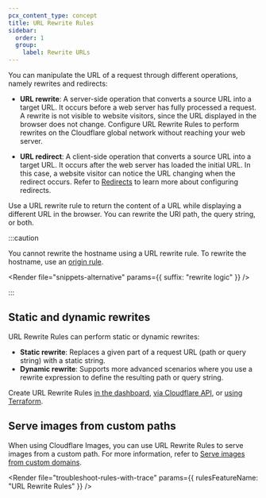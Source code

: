 ```yaml
---
pcx_content_type: concept
title: URL Rewrite Rules
sidebar:
  order: 1
  group:
    label: Rewrite URLs
---
```



You can manipulate the URL of a request through different operations, namely rewrites and redirects:

- **URL rewrite**: A server-side operation that converts a source URL into a target URL. It occurs before a web server has fully processed a request. A rewrite is not visible to website visitors, since the URL displayed in the browser does not change. Configure URL Rewrite Rules to perform rewrites on the Cloudflare global network without reaching your web server.

- **URL redirect**: A client-side operation that converts a source URL into a target URL. It occurs after the web server has loaded the initial URL. In this case, a website visitor can notice the URL changing when the redirect occurs. Refer to [Redirects](/rules/url-forwarding/) to learn more about configuring redirects.

Use a URL rewrite rule to return the content of a URL while displaying a different URL in the browser. You can rewrite the URI path, the query string, or both.

:::caution

You cannot rewrite the hostname using a URL rewrite rule. To rewrite the hostname, use an [origin rule](/rules/origin-rules/features/#dns-record).

<Render file="snippets-alternative" params={{ suffix: "rewrite logic" }} />

:::

## Static and dynamic rewrites

URL Rewrite Rules can perform static or dynamic rewrites:

- **Static rewrite**: Replaces a given part of a request URL (path or query string) with a static string.
- **Dynamic rewrite**: Supports more advanced scenarios where you use a rewrite expression to define the resulting path or query string.

Create URL Rewrite Rules [in the dashboard](/rules/transform/url-rewrite/create-dashboard/), [via Cloudflare API](/rules/transform/url-rewrite/create-api/), or [using Terraform](/terraform/additional-configurations/transform-rules/#create-a-url-rewrite-rule).

## Serve images from custom paths

When using Cloudflare Images, you can use URL Rewrite Rules to serve images from a custom path. For more information, refer to [Serve images from custom domains](/images/manage-images/serve-images/serve-from-custom-domains/).

<Render
	file="troubleshoot-rules-with-trace"
	params={{ rulesFeatureName: "URL Rewrite Rules" }}
/>
